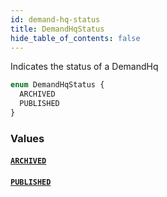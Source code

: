 ```yaml
---
id: demand-hq-status
title: DemandHqStatus
hide_table_of_contents: false
---
```



Indicates the status of a DemandHq

```graphql
enum DemandHqStatus {
  ARCHIVED
  PUBLISHED
}
```


### Values

#### [`ARCHIVED`](#)




#### [`PUBLISHED`](#)






